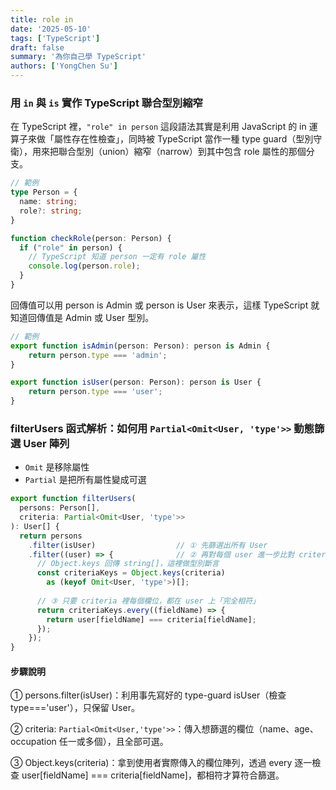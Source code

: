 ```yaml
---
title: role in 
date: '2025-05-10'
tags: ['TypeScript']  
draft: false
summary: '為你自己學 TypeScript'
authors: ['YongChen Su']
---
```


### 用 `in` 與 `is` 實作 TypeScript 聯合型別縮窄
在 TypeScript 裡，`"role" in person` 這段語法其實是利用 JavaScript 的 in 運算子來做「屬性存在性檢查」，同時被 TypeScript 當作一種 type guard（型別守衛），用來把聯合型別（union）縮窄（narrow）到其中包含 role 屬性的那個分支。

```typescript
// 範例
type Person = {
  name: string;
  role?: string;
}

function checkRole(person: Person) {
  if ("role" in person) {
    // TypeScript 知道 person 一定有 role 屬性
    console.log(person.role);
  }
}
```

回傳值可以用 person is Admin 或 person is User 來表示，這樣 TypeScript 就知道回傳值是 Admin 或 User 型別。
```typescript
// 範例
export function isAdmin(person: Person): person is Admin {
    return person.type === 'admin';
}

export function isUser(person: Person): person is User {
    return person.type === 'user';
}
```

### filterUsers 函式解析：如何用 `Partial<Omit<User, 'type'>>` 動態篩選 User 陣列
- `Omit` 是移除屬性
- `Partial` 是把所有屬性變成可選

```typescript
export function filterUsers(
  persons: Person[],
  criteria: Partial<Omit<User, 'type'>>
): User[] {
  return persons
    .filter(isUser)                  // ① 先篩選出所有 User
    .filter((user) => {              // ② 再對每個 user 進一步比對 criteria
      // Object.keys 回傳 string[]，這裡做型別斷言
      const criteriaKeys = Object.keys(criteria)
        as (keyof Omit<User, 'type'>)[];
      
      // ③ 只要 criteria 裡每個欄位，都在 user 上「完全相符」
      return criteriaKeys.every((fieldName) => {
        return user[fieldName] === criteria[fieldName];
      });
    });
}
```

#### 步驟說明
①	persons.filter(isUser)：利用事先寫好的 type-guard isUser（檢查 type==='user'），只保留 User。

②	criteria: `Partial<Omit<User,'type'>>`：傳入想篩選的欄位（name、age、occupation 任一或多個），且全部可選。

③	Object.keys(criteria)：拿到使用者實際傳入的欄位陣列，透過 every 逐一檢查 user[fieldName] === criteria[fieldName]，都相符才算符合篩選。